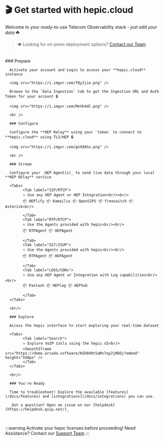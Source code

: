 

# 🎬 Get started with **hepic.cloud**

Welcome to your _ready-to-use_ Telecom Observability stack - _just add your data_ ☘️

> 👁️ Looking for on-prem deployment options? [Contact our Team](mailto:office@qxip.net?subject=hepic-on-prem)

<br/>

<Steps>
      ### Prepare

      Activate your account and Login to access your **hepic.cloud** instance

      <img src="https://i.imgur.com/fQyJjie.png" />

      Browse to the `Data Ingestion` tab to get the Ingestion URL and Auth Token for your account 🔒

      <img src="https://i.imgur.com/MeVk4dC.png" />

      <br />

      ### Configure

      Configure the **HEP Relay** using your `token` to connect to **hepic.cloud** using TLS/HEP 🔒

      <img src="https://i.imgur.com/gnX9ASx.png" />

      <br />

      ### Stream

      Configure your _HEP Agent(s)_ to send live data through your local **HEP Relay** service

      <Tabs>
            <Tab label="SIP/RTCP">
            ⭐ Use any HEP Agent or HEP Integration<br/><br/>
            📦 HEPlify 📦 Kamailio 📦 OpenSIPS 📦 Freeswitch 📦 Asterisk<br/>
            
            </Tab>
            <Tab label="RTP/RTCP">
            ⭐ Use the Agents provided with hepic<br/><br/>
            📦 RTPAgent 📦 HEPAgent

            </Tab>
            <Tab label="SS7/ISUP">
            ⭐ Use the Agents provided with hepic<br/><br/>
            📦 RTPAgent 📦 HEPAgent

            </Tab>
            <Tab label="LOGS/CDRs">
            ⭐ Use any HEP Agent or Integration with Log capabilities<br/><br/>
            📦 Pastash 📦 HEPlog 📦 HEPSub
            
            </Tab>
      </Tabs>

      <br/>

      ### Explore

      Access the hepic interface to start exploring your real-time dataset

      <Tabs>
            <Tab label="Search">
            ⭐ Explore VoIP Calls using the hepic UI<br/>
            <SmoothIframe src="https://demo.arcade.software/KGk0X0tSaMv7opJjHbDj?embed" height="550px" />
            </Tab>
      </Tabs>

      <br/>

      ### You're Ready

      Time to troubleshoot! Explore the available [features](/docs/features) and [integrations](/docs/integrations) you can use. 

      _Got a question? Open an issue on our [helpdesk](https://helpdesk.qxip.net/)_

</Steps>

<br/>

:::warning Activate your hepic licenses before proceeding!
Need Assistance? Contact our [Support Team](https://helpdesk.qxip.net/)
:::
